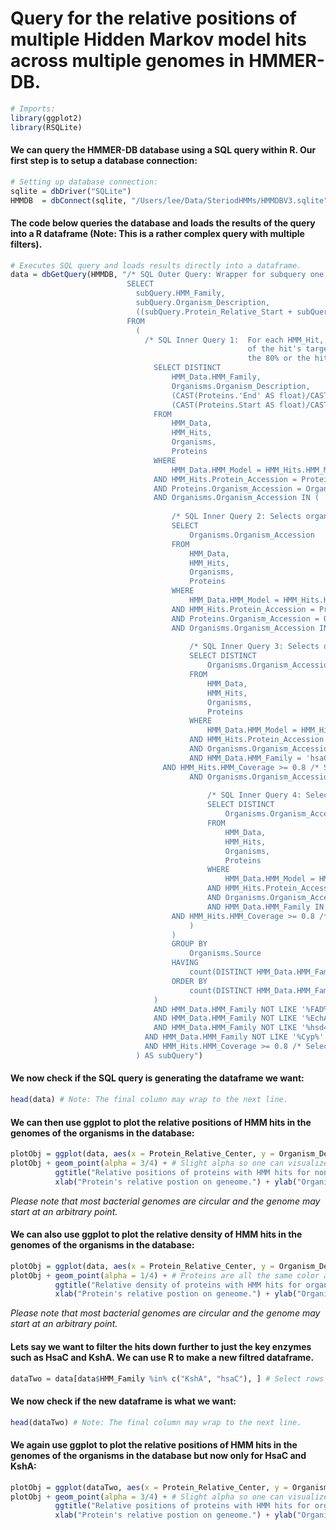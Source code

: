 Query for the relative positions of multiple Hidden Markov model hits across multiple genomes in HMMER-DB.
==========================================================================================================
```r
# Imports:
library(ggplot2)
library(RSQLite)
```

#### We can query the HMMER-DB database using a SQL query within R. Our first step is to setup a database connection:
```r
# Setting up database connection:
sqlite = dbDriver("SQLite")
HMMDB  = dbConnect(sqlite, "/Users/lee/Data/SteriodHMMs/HMMDBV3.sqlite") # Location of HMMER-DB Sqlite database.
```
#### The code below queries the database and loads the results of the query into a R dataframe (Note: This is a rather complex query with multiple filters). 
```r
# Executes SQL query and loads results directly into a dataframe. 
data = dbGetQuery(HMMDB, "/* SQL Outer Query: Wrapper for subquery one that calculates relative protein center from subquery one's relative protein start and stop.*/
                          SELECT
                            subQuery.HMM_Family,
                          	subQuery.Organism_Description,
                          	((subQuery.Protein_Relative_Start + subQuery.Protein_Relative_End) / 2) AS Protein_Relative_Center
                          FROM
                          	(
                              /* SQL Inner Query 1:  For each HMM_Hit, selects the HMM Family name and Organism with the hit and calculates the relative start and stop postions
                                                     of the hit's target protein. Does not select hits for FAD, EchA, hsd4A and Cyp series. The HMM coverage has to be greater
                                                     the 80% or the hit is filtered out. */
                          		SELECT DISTINCT
                          			HMM_Data.HMM_Family,
                          			Organisms.Organism_Description,
                          			(CAST(Proteins.'End' AS float)/CAST(Organisms.Sequence_Length AS float) * 100) as Protein_Relative_End,
                          			(CAST(Proteins.Start AS float)/CAST(Organisms.Sequence_Length AS float) * 100) as Protein_Relative_Start	
                          		FROM
                          			HMM_Data,
                          			HMM_Hits,
                          			Organisms,
                          			Proteins
                          		WHERE
                          			HMM_Data.HMM_Model = HMM_Hits.HMM_Model
                          		AND HMM_Hits.Protein_Accession = Proteins.Protein_Accession
                          		AND Proteins.Organism_Accession = Organisms.Organism_Accession
                          		AND Organisms.Organism_Accession IN (
                          			
                                    /* SQL Inner Query 2: Selects organisms with an completeness (number of HMM families with hits) greater than 60% from organisms with hits for HsaC and KshA*/
                                    SELECT
                          				Organisms.Organism_Accession
                          			FROM
                          				HMM_Data,
                          				HMM_Hits,
                          				Organisms,
                          				Proteins
                          			WHERE
                          				HMM_Data.HMM_Model = HMM_Hits.HMM_Model
                          			AND HMM_Hits.Protein_Accession = Proteins.Protein_Accession
                          			AND Proteins.Organism_Accession = Organisms.Organism_Accession
                          			AND Organisms.Organism_Accession IN (
                          				  
                                        /* SQL Inner Query 3: Selects organisms with hits for HsaC from organism with hits for KshA */
                                        SELECT DISTINCT
                          					Organisms.Organism_Accession
                          				FROM
                          					HMM_Data,
                          					HMM_Hits,
                          					Organisms,
                          					Proteins
                          				WHERE
                          					HMM_Data.HMM_Model = HMM_Hits.HMM_Model
                          				AND HMM_Hits.Protein_Accession = Proteins.Protein_Accession
                          				AND Organisms.Organism_Accession = Proteins.Organism_Accession
                          				AND HMM_Data.HMM_Family = 'hsaC' /* Selects organisms with a hit for HsaC*/
                                  AND HMM_Hits.HMM_Coverage >= 0.8 /* Select only hsaC hits with greater than 80% coverage. */
                          				AND Organisms.Organism_Accession IN (
                  
                            				/* SQL Inner Query 4: Selects organisms with hits for KshA */
                                            SELECT DISTINCT 
                          						Organisms.Organism_Accession
                          					FROM
                          						HMM_Data,
                          						HMM_Hits,
                          						Organisms,
                          						Proteins
                          					WHERE
                          						HMM_Data.HMM_Model = HMM_Hits.HMM_Model
                          					AND HMM_Hits.Protein_Accession = Proteins.Protein_Accession
                          					AND Organisms.Organism_Accession = Proteins.Organism_Accession
                          					AND HMM_Data.HMM_Family IN ('KshA') /* Selects organisms with a hit for KshA*/
                                    AND HMM_Hits.HMM_Coverage >= 0.8 /* Select only KshA hits with greater than 80% coverage. */
                          				)
                          			)
                          			GROUP BY
                          				Organisms.Source
                          			HAVING
                          				count(DISTINCT HMM_Data.HMM_Family) >= 13.8 /* Filters out organisms with an completeness (number of HMM families with hits) less than 60%*/
                          			ORDER BY
                          				count(DISTINCT HMM_Data.HMM_Family) ASC
                          		)
                          		AND HMM_Data.HMM_Family NOT LIKE '%FAD%' /* Filters out FADs */
                          		AND HMM_Data.HMM_Family NOT LIKE '%EchA%' /* Filters out EchAs */
                          		AND HMM_Data.HMM_Family NOT LIKE '%hsd4A%' /* Filters out hsd4As */
                              AND HMM_Data.HMM_Family NOT LIKE '%Cyp%' /* Filters out hsd4As */
                              AND HMM_Hits.HMM_Coverage >= 0.8 /* Select only hits with greater than 80% coverage. */
                          	) AS subQuery")
```

#### We now check if the SQL query is generating the dataframe we want:
```r
head(data) # Note: The final column may wrap to the next line.
```

#### We can then use ggplot to plot the relative positions of HMM hits in the genomes of the organisms in the database:
```r
plotObj = ggplot(data, aes(x = Protein_Relative_Center, y = Organism_Description, color = factor(HMM_Family)))
plotObj + geom_point(alpha = 3/4) + # Slight alpha so one can visualize overlaping points better.
          ggtitle("Relative positions of proteins with HMM hits for non-mycobacterium bacteria in the database.") + 
          xlab("Protein's relative postion on geneome.") + ylab("Organism") + labs(colour = "Type of HMM hit") 
```

*Please note that most bacterial genomes are circular and the genome may start at an arbitrary point.*

#### We can also use ggplot to plot the relative density of HMM hits in the genomes of the organisms in the database:
```r
plotObj = ggplot(data, aes(x = Protein_Relative_Center, y = Organism_Description, fill = 'black'))
plotObj + geom_point(alpha = 1/4) + # Proteins are all the same color and we use alpha to highlight areas with a greater number of hit proteins.
          ggtitle("Relative density of proteins with HMM hits for organisms in the database.") + 
          xlab("Protein's relative postion on geneome.") + ylab("Organism") + theme(legend.position = "none")
```

*Please note that most bacterial genomes are circular and the genome may start at an arbitrary point.*

#### Lets say we want to filter the hits down further to just the key enzymes such as HsaC and KshA. We can use R to make a new filtred dataframe.
```r
dataTwo = data[data$HMM_Family %in% c("KshA", "hsaC"), ] # Select rows where the column HMM_Family is equal to KshA or hsaC.
```
#### We now check if the new dataframe is what we want:
```r
head(dataTwo) # Note: The final column may wrap to the next line.
```

#### We again use ggplot to plot the relative positions of HMM hits in the genomes of the organisms in the database but now only for HsaC and KshA:
```r
plotObj = ggplot(dataTwo, aes(x = Protein_Relative_Center, y = Organism_Description, color = factor(HMM_Family)))
plotObj + geom_point(alpha = 3/4) + # Slight alpha so one can visualize overlaping points better.
          ggtitle("Relative positions of proteins with HMM hits for organisms in the database.") + 
          xlab("Protein's relative postion on geneome.") + ylab("Organism") + labs(colour = "Type of HMM hit") 
```
